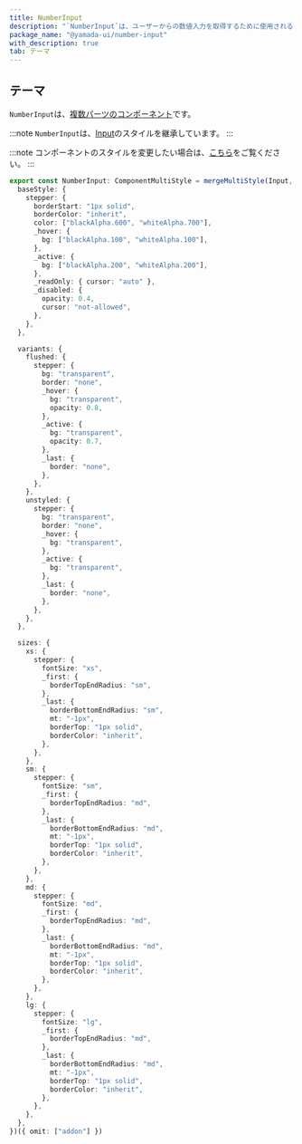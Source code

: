 ```yaml
---
title: NumberInput
description: "`NumberInput`は、ユーザーからの数値入力を取得するために使用されるコンポーネントです。"
package_name: "@yamada-ui/number-input"
with_description: true
tab: テーマ
---
```


## テーマ

`NumberInput`は、[複数パーツのコンポーネント](/styled-system/theming/component-style#複数パーツのコンポーネント)です。

:::note
`NumberInput`は、[Input](/components/forms/input)のスタイルを継承しています。
:::

:::note
コンポーネントのスタイルを変更したい場合は、[こちら](/styled-system/theming/customize-theme#コンポーネントのスタイルを変更する)をご覧ください。
:::

```ts
export const NumberInput: ComponentMultiStyle = mergeMultiStyle(Input, {
  baseStyle: {
    stepper: {
      borderStart: "1px solid",
      borderColor: "inherit",
      color: ["blackAlpha.600", "whiteAlpha.700"],
      _hover: {
        bg: ["blackAlpha.100", "whiteAlpha.100"],
      },
      _active: {
        bg: ["blackAlpha.200", "whiteAlpha.200"],
      },
      _readOnly: { cursor: "auto" },
      _disabled: {
        opacity: 0.4,
        cursor: "not-allowed",
      },
    },
  },

  variants: {
    flushed: {
      stepper: {
        bg: "transparent",
        border: "none",
        _hover: {
          bg: "transparent",
          opacity: 0.8,
        },
        _active: {
          bg: "transparent",
          opacity: 0.7,
        },
        _last: {
          border: "none",
        },
      },
    },
    unstyled: {
      stepper: {
        bg: "transparent",
        border: "none",
        _hover: {
          bg: "transparent",
        },
        _active: {
          bg: "transparent",
        },
        _last: {
          border: "none",
        },
      },
    },
  },

  sizes: {
    xs: {
      stepper: {
        fontSize: "xs",
        _first: {
          borderTopEndRadius: "sm",
        },
        _last: {
          borderBottomEndRadius: "sm",
          mt: "-1px",
          borderTop: "1px solid",
          borderColor: "inherit",
        },
      },
    },
    sm: {
      stepper: {
        fontSize: "sm",
        _first: {
          borderTopEndRadius: "md",
        },
        _last: {
          borderBottomEndRadius: "md",
          mt: "-1px",
          borderTop: "1px solid",
          borderColor: "inherit",
        },
      },
    },
    md: {
      stepper: {
        fontSize: "md",
        _first: {
          borderTopEndRadius: "md",
        },
        _last: {
          borderBottomEndRadius: "md",
          mt: "-1px",
          borderTop: "1px solid",
          borderColor: "inherit",
        },
      },
    },
    lg: {
      stepper: {
        fontSize: "lg",
        _first: {
          borderTopEndRadius: "md",
        },
        _last: {
          borderBottomEndRadius: "md",
          mt: "-1px",
          borderTop: "1px solid",
          borderColor: "inherit",
        },
      },
    },
  },
})({ omit: ["addon"] })
```
